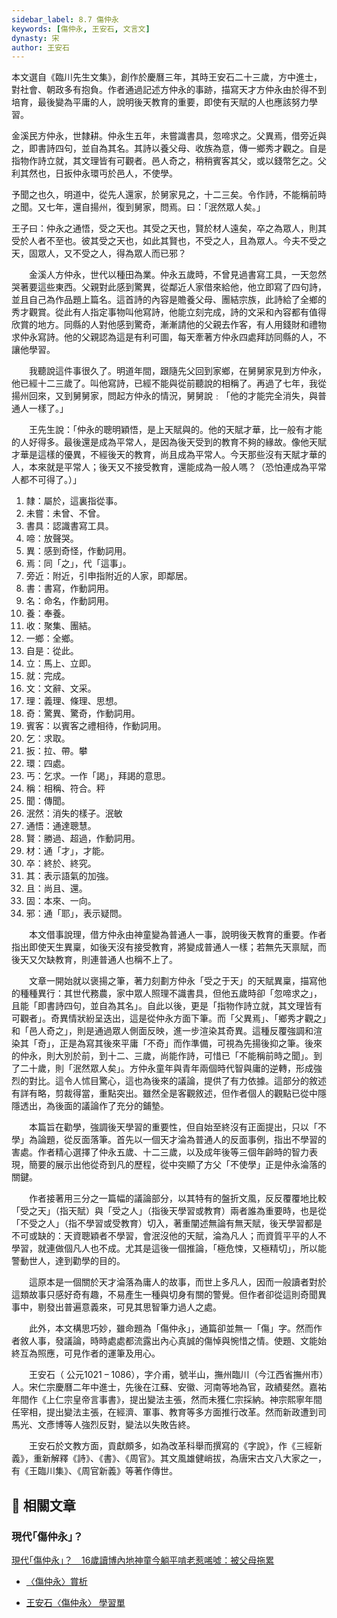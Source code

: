 ```yaml
---
sidebar_label: 8.7 傷仲永
keywords: [傷仲永, 王安石, 文言文]
dynasty: 宋
author: 王安石
---
```


<Intro>

本文選自《臨川先生文集》，創作於慶曆三年，其時王安石二十三歲，方中進士，對社會、朝政多有抱負。作者通過記述方仲永的事跡，描寫天才方仲永由於得不到培育，最後變為平庸的人，說明後天教育的重要，即使有天賦的人也應該努力學習。

</Intro>

<MainText>

<div className="main prose">

金溪民方仲永，世隸耕。仲永生五年，未嘗識書具，忽啼求之。父異焉，借旁近與之，即書詩四句，並自為其名。其詩以養父母、收族為意，傳一鄉秀才觀之。自是指物作詩立就，其文理皆有可觀者。邑人奇之，稍稍賓客其父，或以錢幣乞之。父利其然也，日扳仲永環丏於邑人，不使學。

予聞之也久，明道中，從先人還家，於舅家見之，十二三矣。令作詩，不能稱前時之聞。又七年，還自揚州，復到舅家，問焉。曰：「泯然眾人矣。」

王子曰：仲永之通悟，受之天也。其受之天也，賢於材人遠矣，卒之為眾人，則其受於人者不至也。彼其受之天也，如此其賢也，不受之人，且為眾人。今夫不受之天，固眾人，又不受之人，得為眾人而已邪？

</div>

</MainText>

<Translation>

　　金溪人方仲永，世代以種田為業。仲永五歲時，不曾見過書寫工具，一天忽然哭著要這些東西。父親對此感到驚異，從鄰近人家借來給他，他立即寫了四句詩，並且自己為作品題上篇名。這首詩的內容是贍養父母、團結宗族，此詩給了全鄉的秀才觀賞。從此有人指定事物叫他寫詩，他能立刻完成，詩的文采和內容都有值得欣賞的地方。同縣的人對他感到驚奇，漸漸請他的父親去作客，有人用錢財和禮物求仲永寫詩。他的父親認為這是有利可圖，每天牽著方仲永四處拜訪同縣的人，不讓他學習。

　　我聽說這件事很久了。明道年間，跟隨先父回到家鄉，在舅舅家見到方仲永，他已經十二三歲了。叫他寫詩，已經不能與從前聽說的相稱了。再過了七年，我從揚州回來，又到舅舅家，問起方仲永的情況，舅舅說﹕「他的才能完全消失，與普通人一樣了。」

　　王先生說：「仲永的聰明穎悟，是上天賦與的。他的天賦才華，比一般有才能的人好得多。最後還是成為平常人，是因為後天受到的教育不夠的緣故。像他天賦才華是這樣的優異，不經後天的教育，尚且成為平常人。今天那些沒有天賦才華的人，本來就是平常人；後天又不接受教育，還能成為一般人嗎？（恐怕連成為平常人都不可得了。）」

</Translation>

<Dictionary>

1. 隸：屬於，這裏指從事。
2. 未嘗：未曾、不曾。
3. 書具：認識書寫工具。
4. 啼：放聲哭。
5. 異：感到奇怪，作動詞用。
6. 焉：同「之」，代「這事」。
7. 旁近：附近，引申指附近的人家，即鄰居。
8. 書：書寫，作動詞用。
9. 名：命名，作動詞用。
10. 養：奉養。
11. 收：聚集、團結。
12. 一鄉：全鄉。
13. 自是：從此。
14. 立：馬上、立即。
15. 就：完成。
16. 文：文辭、文采。
17. 理：義理、條理、思想。
18. 奇：驚異、驚奇，作動詞用。
19. 賓客：以賓客之禮相待，作動詞用。
20. 乞：求取。
21. 扳：拉、帶。<Jypt py="paan1">攀</Jypt>
22. 環：四處。
23. 丐：乞求。一作「謁」，拜謁的意思。
24. 稱：相稱、符合。<Jypt py="cing3">秤</Jypt>
25. 聞：傳聞。
26. 泯然：消失的樣子。泯<Jypt py="man5">敏</Jypt>
27. 通悟：通達聰慧。
28. 賢：勝過、超過，作動詞用。
29. 材：通「才」，才能。
30. 卒：終於、終究。
31. 其：表示語氣的加強。
32. 且：尚且、還。
33. 固：本來、一向。
34. 邪：通「耶」，表示疑問。

</Dictionary>

<Media>
  <Tabs>
    <TabItem value="課文動畫" default>
      <Youtube id="KTZSWPJKpBU" />
    </TabItem>  
    <TabItem value="說人解字" >
      <Youtube id="rPbW9nPBAOs" />
    </TabItem>
  </Tabs>
</Media>

<Appreciation>

　　本文借事說理，借方仲永由神童變為普通人一事，說明後天教育的重要。作者指出即使天生異稟，如後天沒有接受教育，將變成普通人一樣；若無先天禀賦，而後天又欠缺教育，則連普通人也稱不上了。

　　文章一開始就以褒揚之筆，著力刻劃方仲永「受之于天」的天賦異稟，描寫他的種種異行：其世代務農，家中眾人照理不識書具，但他五歲時卻「忽啼求之」，且能「即書詩四句，並自為其名」。自此以後，更是「指物作詩立就，其文理皆有可觀者」。奇異情狀紛呈迭出，這是從仲永方面下筆。而「父異焉」、「鄉秀才觀之」和「邑人奇之」，則是通過眾人側面反映，進一步渲染其奇異。這種反覆強調和渲染其「奇」，正是為寫其後來平庸「不奇」而作準備，可視為先揚後抑之筆。後來的仲永，則大別於前，到十二、三歲，尚能作詩，可惜已「不能稱前時之聞」。到了二十歲，則「泯然眾人矣」。方仲永童年與青年兩個時代智與庸的逆轉，形成強烈的對比。這令人怵目驚心，這也為後來的議論，提供了有力依據。這部分的敘述有詳有略，剪裁得當，重點突出。雖然全是客觀敘述，但作者個人的觀點已從中隱隱透出，為後面的議論作了充分的鋪墊。

　　本篇旨在勸學，強調後天學習的重要性，但自始至終沒有正面提出，只以「不學」為論題，從反面落筆。首先以一個天才淪為普通人的反面事例，指出不學習的害處。作者精心選擇了仲永五歲、十二三歲，以及成年後等三個年齡時的智力表現，簡要的展示出他從奇到凡的歷程，從中突顯了方父「不使學」正是仲永淪落的關鍵。

　　作者接著用三分之一篇幅的議論部分，以其特有的盤折文風，反反覆覆地比較「受之天」（指天賦）與「受之人」（指後天學習或教育）兩者誰為重要時，也是從「不受之人」（指不學習或受教育）切入，著重闡述無論有無天賦，後天學習都是不可或缺的：天資聰穎者不學習，會泯沒他的天賦，淪為凡人；而資質平平的人不學習，就連做個凡人也不成。尤其是這後一個推論，「極危悚，又極精切」，所以能警動世人，達到勸學的目的。

　　這原本是一個關於天才淪落為庸人的故事，而世上多凡人，因而一般讀者對於這類故事只感好奇有趣，不易產生一種與切身有關的警覺。但作者卻從這則奇聞異事中，剔發出普遍意義來，可見其思智筆力過人之處。

　　此外，本文構思巧妙，雖命題為「傷仲永」，通篇卻並無一「傷」字。然而作者敘人事，發議論，時時處處都流露出內心真誠的傷悼與惋惜之情。使題、文能始終互為照應，可見作者的運筆及用心。

</Appreciation>

<Biography>
 
　　王安石（ 公元1021 – 1086），字介甫，號半山，撫州臨川（今江西省撫州市）人。宋仁宗慶曆二年中進士，先後在江蘇、安徽、河南等地為官，政績斐然。嘉祐年間作《上仁宗皇帝言事書》，提出變法主張，然而未獲仁宗採納。神宗熙寧年間任宰相，提出變法主張，在經濟、軍事、教育等多方面推行改革。然而新政遭到司馬光、文彥博等人強烈反對，變法以失敗告終。

　　王安石於文教方面，貢獻頗多，如為改革科舉而撰寫的《字說》，作《三經新義》，重新解釋《詩》、《書》、《周官》。其文風雄健峭拔，為唐宋古文八大家之一，有《王臨川集》、《周官新義》等著作傳世。

</Biography>

## 🔗 相關文章

### 現代｢傷仲永｣？

[現代｢傷仲永｣？　16歲讀博內地神童今躺平啃老惹唏噓：被父母拖累](https://www.hk01.com/%E5%A4%A7%E5%9C%8B%E5%B0%8F%E4%BA%8B/943612/%E7%8F%BE%E4%BB%A3-%E5%82%B7%E4%BB%B2%E6%B0%B8-16%E6%AD%B2%E8%AE%80%E5%8D%9A%E5%85%A7%E5%9C%B0%E7%A5%9E%E7%AB%A5%E4%BB%8A%E8%BA%BA%E5%B9%B3%E5%95%83%E8%80%81%E6%83%B9%E5%94%8F%E5%99%93-%E8%A2%AB%E7%88%B6%E6%AF%8D%E6%8B%96%E7%B4%AF)

<Resources>

- [〈傷仲永〉賞析](https://www.edb.gov.hk/attachment/tc/curriculum-development/kla/chi-edu/recommended-passages/KS3_16.pdf)

- [王安石〈傷仲永〉 學習單](https://cerclearning.tp.edu.tw/lfiles/column/05fd9dc637fe81f35ae6ebb65ac84df5.pdf)

</Resources>
